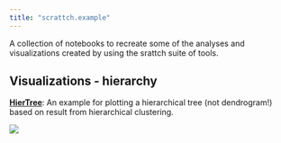 ```yaml
---
title: "scrattch.example"
---
```



A collection of notebooks to recreate some of the analyses and visualizations created by using the srattch suite of tools.

## Visualizations - hierarchy

[**HierTree**](HierTree.html): An example for plotting a hierarchical tree (not dendrogram!) based on result from hierarchical clustering.

![](images/HierTree.png)